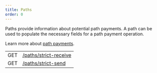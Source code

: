 ```yaml
---
title: Paths
order: 0
---
```



Paths provide information about potential path payments. A path can be used to populate the necessary fields for a path payment operation.

Learn more about [path payments](../../../docs/glossary/path-payments.mdx).

<EndpointsTable title="Endpoints">

|     |                                               |
| --- | --------------------------------------------- |
| GET | [/paths/strict-receive](./strict-receive.mdx) |
| GET | [/paths/strict-send](./strict-send.mdx)       |

</EndpointsTable>

